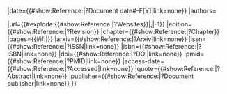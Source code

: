 <includeonly>{{Cite report
|title={{#show:Reference:{{{1}}}|?Title|link=none}}
|date={{#show:Reference:{{{1}}}|?Document date#-F[Y]|link=none}}
|authors={{GetReferenceAuthors|Reference:{{{1}}}}}

|url={{#explode:{{#show:Reference:{{{1}}}|?Websites}}|,|-1}}
|edition={{#show:Reference:{{{1}}}|?Revision}}
|chapter={{#show:Reference:{{{1}}}|?Chapter}}
|pages={{#if:{{{2|}}}|{{{2}}}}}
|arxiv={{#show:Reference:{{{1}}}|?Arxiv|link=none}}
|issn={{#show:Reference:{{{1}}}|?ISSN|link=none}}
|isbn={{#show:Reference:{{{1}}}|?ISBN|link=none}}
|doi={{#show:Reference:{{{1}}}|?DOI|link=none}}
|pmid={{#show:Reference:{{{1}}}|?PMID|link=none}}
|access-date={{#show:Reference:{{{1}}}|?Accessed|link=none}}
|quote={{#show:Reference:{{{1}}}|?Abstract|link=none}}
|publisher={{#show:Reference:{{{1}}}|?Document publisher|link=none}}
}}</includeonly>
